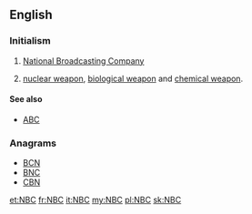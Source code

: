 ==English==

===Initialism===
{{rfc-header|Initialism}}
{{head|en|initialism}}

# {{context|US|television|radio|lang=en}} [[wikipedia:NBC|National Broadcasting Company]]
# {{context|weapons|lang=en}} [[nuclear weapon]], [[biological weapon]] and [[chemical weapon]].

====See also====
* {{sense|nuclear, biological, chemical}} [[ABC]]

===Anagrams===
* [[BCN#English|BCN]] 
* [[BNC#English|BNC]]
* [[CBN#English|CBN]]

[[et:NBC]]
[[fr:NBC]]
[[it:NBC]]
[[my:NBC]]
[[pl:NBC]]
[[sk:NBC]]